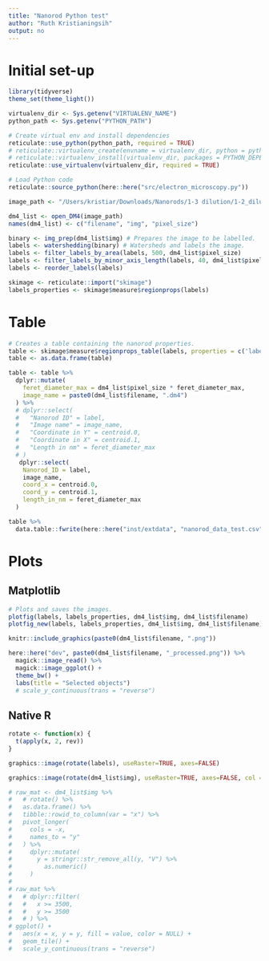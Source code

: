 ```yaml
---
title: "Nanorod Python test"
author: "Ruth Kristianingsih"
output: no
---
```


# Initial set-up

```r
library(tidyverse)
theme_set(theme_light())
```


```r
virtualenv_dir <- Sys.getenv("VIRTUALENV_NAME")
python_path <- Sys.getenv("PYTHON_PATH")

# Create virtual env and install dependencies
reticulate::use_python(python_path, required = TRUE)
# reticulate::virtualenv_create(envname = virtualenv_dir, python = python_path)
# reticulate::virtualenv_install(virtualenv_dir, packages = PYTHON_DEPENDENCIES, ignore_installed=TRUE)
reticulate::use_virtualenv(virtualenv_dir, required = TRUE)

# Load Python code
reticulate::source_python(here::here("src/electron_microscopy.py"))
```

```r
image_path <- "/Users/kristiar/Downloads/Nanorods/1-3 dilution/1-2_dilution__45kX__JR__0004.dm4"

dm4_list <- open_DM4(image_path)
names(dm4_list) <- c("filename", "img", "pixel_size")
```

```r
binary <- img_prep(dm4_list$img) # Prepares the image to be labelled.
labels <- watershedding(binary) # Watersheds and labels the image.
labels <- filter_labels_by_area(labels, 500, dm4_list$pixel_size)
labels <- filter_labels_by_minor_axis_length(labels, 40, dm4_list$pixel_size)
labels <- reorder_labels(labels)
```

```r
skimage <- reticulate::import("skimage")
labels_properties <- skimage$measure$regionprops(labels)
```


# Table 

```r
# Creates a table containing the nanorod properties.
table <- skimage$measure$regionprops_table(labels, properties = c('label', 'centroid', 'feret_diameter_max'))
table <- as.data.frame(table)

table <- table %>%
  dplyr::mutate(
    feret_diameter_max = dm4_list$pixel_size * feret_diameter_max,
    image_name = paste0(dm4_list$filename, ".dm4")
  ) %>%
  # dplyr::select(
  #   "Nanorod ID" = label,
  #   "Image name" = image_name,
  #   "Coordinate in Y" = centroid.0,
  #   "Coordinate in X" = centroid.1,
  #   "Length in nm" = feret_diameter_max
  # )
   dplyr::select(
    Nanorod_ID = label,
    image_name,
    coord_x = centroid.0,
    coord_y = centroid.1,
    length_in_nm = feret_diameter_max
  )
```

```r
table %>% 
  data.table::fwrite(here::here("inst/extdata", "nanorod_data_test.csv"))
```



# Plots

## Matplotlib

```r
# Plots and saves the images.
plotfig(labels, labels_properties, dm4_list$img, dm4_list$filename)
plotfig_new(labels, labels_properties, dm4_list$img, dm4_list$filename)
```

```r
knitr::include_graphics(paste0(dm4_list$filename, ".png"))
```

```r
here::here("dev", paste0(dm4_list$filename, "_processed.png")) %>% 
  magick::image_read() %>% 
  magick::image_ggplot() +
  theme_bw() +
  labs(title = "Selected objects")
  # scale_y_continuous(trans = "reverse")
```


## Native R

```r
rotate <- function(x) {
  t(apply(x, 2, rev))
}
```


```r
graphics::image(rotate(labels), useRaster=TRUE, axes=FALSE)
```

```r
graphics::image(rotate(dm4_list$img), useRaster=TRUE, axes=FALSE, col = grey(seq(0, 1, length = 256)))
```


```r
# raw_mat <- dm4_list$img %>% 
#   # rotate() %>% 
#   as.data.frame() %>% 
#   tibble::rowid_to_column(var = "x") %>% 
#   pivot_longer(
#     cols = -x,
#     names_to = "y"
#   ) %>% 
#     dplyr::mutate(
#       y = stringr::str_remove_all(y, "V") %>% 
#         as.numeric()
#     )
# 
# raw_mat %>% 
#   # dplyr::filter(
#   #   x >= 3500,
#   #   y >= 3500
#   # ) %>% 
# ggplot() +
#   aes(x = x, y = y, fill = value, color = NULL) +
#   geom_tile() +
#   scale_y_continuous(trans = "reverse")
```


